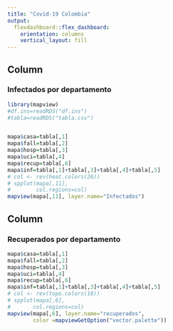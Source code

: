 ```yaml
---
title: "Covid-19 Colombia"
output: 
  flexdashboard::flex_dashboard:
    orientation: columns
    vertical_layout: fill
---
```




Column {data-width=600}
-----------------------------------------------------------------------
### Infectados por departamento

```r
library(mapview)
#df.ins=readRDS("df.ins")
#tabla=readRDS("tabla.csv")


mapa$casa=tabla[,1]
mapa$fall=tabla[,2]
mapa$hosp=tabla[,3]
mapa$uci=tabla[,4]
mapa$recup=tabla[,6]
mapa$inf=tabla[,1]+tabla[,3]+tabla[,4]+tabla[,5]
# col <- rev(heat.colors(26))
# spplot(mapa[,11],
#        col.regions=col)
mapview(mapa[,11], layer.name="Infectados")

```

Column {data-width=600} 
-----------------------------------------------------------------------
### Recuperados por departamento

```r

mapa$casa=tabla[,1]
mapa$fall=tabla[,2]
mapa$hosp=tabla[,3]
mapa$uci=tabla[,4]
mapa$recup=tabla[,6]
mapa$inf=tabla[,1]+tabla[,3]+tabla[,4]+tabla[,5]
# col <- rev(topo.colors(18))
# spplot(mapa[,6],
#       col.regions=col)
mapview(mapa[,6], layer.name="recuperados",
        color =mapviewGetOption("vector.palette"))


```